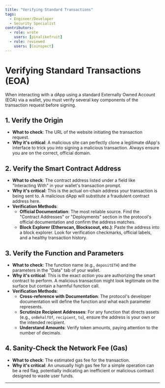 ```yaml
---
title: "Verifying Standard Transactions"
tags:
  - Engineer/Developer
  - Security Specialist
contributors:
  - role: wrote
    users: [pinalikefruit]
  - role: reviewed
    users: [Coinspect]
---
```



<TagProvider>
<TagFilter />

# Verifying Standard Transactions (EOA)

<TagList tags={frontmatter.tags} />
<AttributionList contributors={frontmatter.contributors} />

When interacting with a dApp using a standard Externally Owned Account (EOA) via a wallet, you must verify several key
components of the transaction request before signing.

## 1. Verify the Origin

- **What to check**: The URL of the website initiating the transaction request.
- **Why it's critical**: A malicious site can perfectly clone a legitimate dApp's interface to trick you into signing a
malicious transaction. Always ensure you are on the correct, official domain.

## 2. Verify the Smart Contract Address

- **What to check**: The contract address listed under a field like "Interacting With" in your wallet's transaction
prompt.
- **Why it's critical**: This is the actual on-chain address your transaction is being sent to. A malicious dApp will
substitute a fraudulent contract address here.
- **Verification Methods**:
  - **Official Documentation**: The most reliable source. Find the "Contract Addresses" or "Deployments" section in the
protocol's official documentation and confirm the address matches.
  - **Block Explorer (Etherscan, Blockscout, etc.)**: Paste the address into a block explorer. Look for verification
checkmarks, official labels, and a healthy transaction history.

## 3. Verify the Function and Parameters

- **What to check**: The function name (e.g., `depositETH`) and the parameters in the "Data" tab of your wallet.
- **Why it's critical**: This is the exact *action* you are authorizing the smart contract to perform. A malicious
transaction might look legitimate on the surface but contain a harmful function call.
- **Verification Methods**:
  - **Cross-reference with Documentation**: The protocol's developer documentation will define the function and what
each parameter represents.
  - **Scrutinize Recipient Addresses**: For any function that directs assets (e.g., `onBehalfOf`, `recipient`, `to`),
ensure the address is your own or the intended recipient.
  - **Understand Amounts**: Verify token amounts, paying attention to the number of decimals.

## 4. Sanity-Check the Network Fee (Gas)

- **What to check**: The estimated gas fee for the transaction.
- **Why it's critical**: An unusually high gas fee for a simple operation can be a red flag, potentially indicating an
inefficient or malicious contract designed to waste user funds.

---

</TagProvider>
<ContributeFooter />
